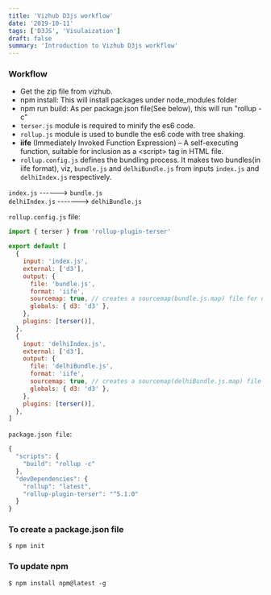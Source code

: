 ```yaml
---
title: 'Vizhub D3js workflow'
date: '2019-10-11'
tags: ['D3JS', 'Visulaization']
draft: false
summary: 'Introduction to Vizhub D3js workflow'
---
```


### Workflow

- Get the zip file from vizhub.
- npm install: This will install packages under node_modules folder
- npm run build: As per package.json file(See below), this will run "rollup -c"
- `terser.js` module is required to minify the es6 code.
- `rollup.js` module is used to bundle the es6 code with tree shaking.
- **iife** (Immediately Invoked Function Expression) – A self-executing function, suitable for inclusion as a \<script> tag in HTML file.
- `rollup.config.js` defines the bundling process. It makes two bundles(in iife format), viz,
  `bundle.js` and `delhiBundle.js` from inputs `index.js` and `delhiIndex.js` respectively.

`index.js` ------> `bundle.js`  
`delhiIndex.js` -------> `delhiBundle.js`

`rollup.config.js` file:

```js
import { terser } from 'rollup-plugin-terser'

export default [
  {
    input: 'index.js',
    external: ['d3'],
    output: {
      file: 'bundle.js',
      format: 'iife',
      sourcemap: true, // creates a sourcemap(bundle.js.map) file for debugging
      globals: { d3: 'd3' },
    },
    plugins: [terser()],
  },
  {
    input: 'delhiIndex.js',
    external: ['d3'],
    output: {
      file: 'delhiBundle.js',
      format: 'iife',
      sourcemap: true, // creates a sourcemap(delhiBundle.js.map) file for debugging
      globals: { d3: 'd3' },
    },
    plugins: [terser()],
  },
]
```

`package.json file`:

```js
{
  "scripts": {
    "build": "rollup -c"
  },
  "devDependencies": {
    "rollup": "latest",
    "rollup-plugin-terser": "^5.1.0"
  }
}
```

### To create a package.json file

```shell
$ npm init
```

### To update npm

```shell
$ npm install npm@latest -g
```
